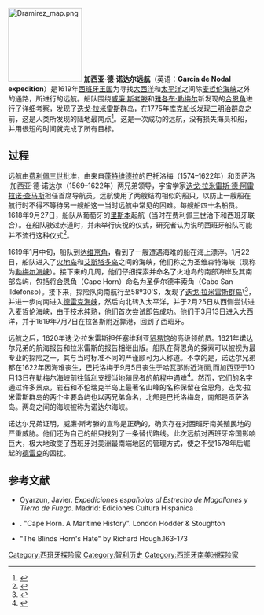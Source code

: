 [[File:Dramirez_map.png|150px]]
'''加西亚·德·诺达尔远航'''（英语：'''Garcia de Nodal expedition'''）是1619年[[西班牙王国|西班牙王国]]为寻找[[大西洋|大西洋]]和[[太平洋|太平洋]]之间除[[麦哲伦海峡|麦哲伦海峡]]之外的通路，所进行的远航。船队围绕[[威廉·斯考滕|威廉·斯考滕]]和[[雅各布·勒梅尔|雅各布·勒梅尔]]新发现的[[合恩角|合恩角]]进行了详细考察，发现了[[迭戈·拉米雷斯|迭戈·拉米雷斯]]群岛，在1775年[[库克船长|库克船长]]发现[[三明治群岛|三明治群岛]]之前，这是人类所发现的陆地最南点<ref>{{cite book |author1=Robin Knox-Johnston |title=Cape Horn |date=1994 |isbn=0-340-41527-4|pages=60-61}}</ref>。这是一次成功的远航，没有损失海员和船，并用很短的时间就完成了所有目标。 

==过程==
远航由[[费利佩三世|费利佩三世]]批准，由来自[[蓬特维德拉|蓬特维德拉]]的巴托洛梅（1574–1622年）和贡萨洛·加西亚·德·诺达尔（1569–1622年）两兄弟领导，宇宙学家[[迭戈·拉米雷斯·德·阿雷拉诺·查马斯|迭戈·拉米雷斯·德·阿雷拉诺·查马斯]]担任首席导航员。远航使用了两艘结构相似的船只，以防止一艘船在航行时不得不等待另一艘船这一当时远航中常见的困难。每艘船四十名船员。1618年9月27日，船队从葡萄牙的[[里斯本|里斯本]]起航（当时在费利佩三世治下和西班牙联合）。在船队驶过赤道时，并未举行庆祝的仪式，研究者认为说明西班牙船队可能并不流行这种仪式<ref>{{cite journal |author1=Jaime Rodrigues |title=A new world in the Atlantic: sailors and  rites of passage crossing the Equator,  from the 15th to the 20th century1 |journal=Revista Brasileira de História. |volume=33 |page=244}}</ref>。

1619年1月中旬，船队到达[[维京角|维京角]]，看到了一艘遭遇海难的船在海上漂浮。1月22日，船队进入了[[火地岛|火地岛]]和[[艾斯塔多岛|艾斯塔多岛]]之间的海峡，他们称之为圣维森特海峡（现称为[[勒梅尔海峡|勒梅尔海峡]]）。接下来的几周，他们仔细探索并命名了火地岛的南部海岸及其南部岛屿，包括将[[合恩角|合恩角]]（Cape Horn）命名为圣伊尔德丰索角（Cabo San Ildefonso）。接下来，探险队向南航行至58º30'S，发现了[[迭戈·拉米雷斯群岛|迭戈·拉米雷斯群岛]]\<ref>{{cite book |author1=Dingwall, P.R |title=Progress in Conservation of the Subantarctic Islands |date=1995 |publisher=The World Conservation Union |isbn= 2831702577|page=107}}</ref>，并进一步向南进入[[德雷克海峡|德雷克海峡]]，然后向北转入太平洋，并于2月25日从西侧尝试进入麦哲伦海峡，由于技术纯熟，他们首次尝试即告成功。他们于3月13日进入大西洋，并于1619年7月7日在拉各斯附近靠港，回到了西班牙。

远航之后，1620年迭戈·拉米雷斯担任塞维利亚[[贸易馆|贸易馆]]的高级领航员。1621年诺达尔兄弟的航海报告和拉米雷斯的报告相继出版。船队在荷恩角的探索可以被视为最专业的探险之一，其与当时标准不同的严谨颇可为人称道。不幸的是，诺达尔兄弟都在1622年因海难丧生，巴托洛梅于9月5日丧生于哈瓦那附近海面,而加西亚于10月13日在勒梅尔海峡前往[[智利|智利]]支援当地殖民者的航程中遇难<ref>{{cite book |author1=Fernández Pousada, Alfonso Daniel . |title="Os Devanceiros dos irmáns Nodal: Historia dunha Peregriñaxe" en Estudios de Genealogía, Heráldica y Nobiliaria de Galicia, nº 10, |date=2012 |pages=445-456}}</ref>。然而，它们的名字通过许多景点，岩石和不伦瑞克半岛上最著名山峰的名称保留在合恩角。迭戈·拉米雷斯群岛的两个主要岛屿也以两兄弟命名，北部是巴托洛梅岛，南部是贡萨洛岛。两岛之间的海峡被称为诺达尔海峡。

诺达尔兄弟证明，威廉·斯考滕的宣称是正确的，确实存在对西班牙南美殖民地的严重威胁。他们还为自己的船只找到了一条替代路线。此次远航对西班牙帝国影响巨大，极大地改变了西班牙对美洲最南端地区的管理方式，使之不受1578年后崛起的[[德雷克|德雷克]]的困扰。

==参考文献==
<references/>
*Oyarzun, Javier. ''Expediciones españolas al Estrecho de Magallanes y Tierra de Fuego''. Madrid: Ediciones Cultura Hispánica {{ISBN|84-7232-130-4}}.
*{{tsl|en|Robin Knox-Johnston|}}. "Cape Horn. A Maritime History". London Hodder & Stoughton {{ISBN|0-340-41527-4}}
*"The Blinds Horn's Hate" by Richard Hough.163-173

[[Category:西班牙探险家|Category:西班牙探险家]]
[[Category:智利历史|Category:智利历史]]
[[Category:西班牙南美洲探险家|Category:西班牙南美洲探险家]]